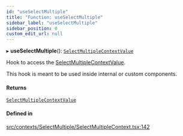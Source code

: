 ```yaml
---
id: "useSelectMultiple"
title: "Function: useSelectMultiple"
sidebar_label: "useSelectMultiple"
sidebar_position: 0
custom_edit_url: null
---
```


▸ **useSelectMultiple**(): [`SelectMultipleContextValue`](/api/interfaces/SelectMultipleContextValue.md)

Hook to access the [SelectMultipleContextValue](/api/interfaces/SelectMultipleContextValue.md).

This hook is meant to be used inside internal or custom components.

#### Returns

[`SelectMultipleContextValue`](/api/interfaces/SelectMultipleContextValue.md)

#### Defined in

[src/contexts/SelectMultiple/SelectMultipleContext.tsx:142](https://github.com/gpbl/react-day-picker/blob/433a4d1e8/src/contexts/SelectMultiple/SelectMultipleContext.tsx#L142)
